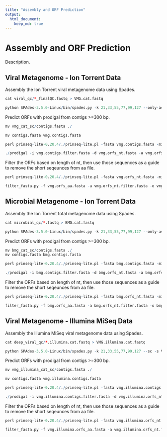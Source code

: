 ```yaml
---
title: "Assembly and ORF Prediction"
output:
  html_document:
    keep_md: true
---
```


# Assembly and ORF Prediction
Description.

## Viral Metagenome - Ion Torrent Data

Assembly the Ion Torrent viral metagenome data using Spades.

```r
cat viral_qc/*_finalQC.fastq > VMG.cat.fastq

python SPAdes-3.5.0-Linux/bin/spades.py -k 21,33,55,77,99,127 --only-assembler --sc -s VMG.cat.fastq -m 60000 -t 2 -o vmg_cat_sc
```

Predict ORFs with prodigal from contigs >=300 bp.

```r
mv vmg_cat_sc/contigs.fasta ./

mv contigs.fasta vmg.contigs.fasta

perl prinseq-lite-0.20.4/./prinseq-lite.pl -fasta vmg.contigs.fasta -min_len 300 -out_format 1 -out_good vmg.contigs.filter

./prodigal -i vmg.contigs.filter.fasta -d vmg.orfs_nt.fasta -a vmg.orfs_aa.fasta -p meta 
```

Filter the ORFs based on length of nt, then use those sequences as a guide to remove the short seqeunces from aa file.

```r
perl prinseq-lite-0.20.4/./prinseq-lite.pl -fasta vmg.orfs_nt.fasta -min_len 300 -out_format 1 -out_good vmg.orfs_nt.filter

filter_fasta.py -f vmg.orfs_aa.fasta -a vmg.orfs_nt.filter.fasta -o vmg.orfs_aa.filter.fasta
```

## Microbial Metagenome - Ion Torrent Data

Assembly the Ion Torrent total metagenome data using Spades.

```r
cat microbial_qc/*.fastq > BMG.cat.fastq

python SPAdes-3.5.0-Linux/bin/spades.py -k 21,33,55,77,99,127 --only-assembler --sc -s BMG.cat.fastq -m 200000 -t 2 -o bmg_cat_sc
```

Predict ORFs with prodigal from contigs >=300 bp.

```r
mv bmg_cat_sc/contigs.fasta ./
mv contigs.fasta bmg.contigs.fasta

perl prinseq-lite-0.20.4/./prinseq-lite.pl -fasta bmg.contigs.fasta -min_len 300 -out_format 1 -out_good bmg.contigs.filter

./prodigal -i bmg.contigs.filter.fasta -d bmg.orfs_nt.fasta -a bmg.orfs_aa.fasta -p meta 
```

Filter the ORFs based on length of nt, then use those sequences as a guide to remove the short seqeunces from aa file.

```r
perl prinseq-lite-0.20.4/./prinseq-lite.pl -fasta bmg.orfs_nt.fasta -min_len 300 -out_format 1 -out_good bmg.orfs_nt.filter

filter_fasta.py -f bmg.orfs_aa.fasta -a bmg.orfs_nt.filter.fasta -o bmg.orfs_aa.filter.fasta
```

## Viral Metagenome - Illumina MiSeq Data

Assembly the Illumina MiSeq viral metagenome data using Spades.

```r
cat deep_viral_qc/*.illumina.cat.fastq > VMG.illumina.cat.fastq

python SPAdes-3.5.0-Linux/bin/spades.py -k 21,33,55,77,99,127 --sc -s VMG.illumina.cat.fastq -m 250000 -t 2 -o vmg_illumina_cat_sc
```

Predict ORFs with prodigal from contigs >=300 bp.

```r
mv vmg_illumina_cat_sc/contigs.fasta ./

mv contigs.fasta vmg.illumina.contigs.fasta

perl prinseq-lite-0.20.4/./prinseq-lite.pl -fasta vmg.illumina.contigs.fasta -min_len 300 -out_format 1 -out_good vmg.illumina.contigs.filter

./prodigal -i vmg.illumina.contigs.filter.fasta -d vmg.illumina.orfs_nt.fasta -a vmg.illumina.orfs_aa.fasta -p meta 
```

Filter the ORFs based on length of nt, then use those sequences as a guide to remove the short seqeunces from aa file.

```r
perl prinseq-lite-0.20.4/./prinseq-lite.pl -fasta vmg.illumina.orfs_nt.fasta -min_len 300 -out_format 1 -out_good vmg.illumina.orfs_nt.filter

filter_fasta.py -f vmg.illumina.orfs_aa.fasta -a vmg.illumina.orfs_nt.filter.fasta -o vmg.illumina.orfs_aa.filter.fasta
```
